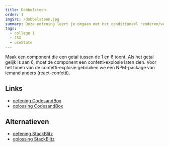 ```yaml
---
title: Dobbelsteen
order: 1
imgSrc: /dobbelsteen.jpg
summary: Deze oefening leert je omgaan met het conditioneel renderen/weergeven van React-componenten.
tags:
  - college 1
  - JSX
  - useState
---
```


Maak een component die een getal tussen de 1 en 6 toont. Als het getal gelijk is aan 6,
moet de component een confetti-explosie laten zien. Voor het tonen van de confetti-explosie gebruiken
we een NPM-package van iemand anders (react-confetti).

## Links

- [oefening CodesandBox](https://githubbox.com/competencefactory/basistraining-react/tree/main/oefeningen/dobbelstenen)
- [oplossing CodesandBox](https://githubbox.com/competencefactory/basistraining-react/tree/main/oefeningen/dobbelstenen-oplossing)

## Alternatieven

- [oefening StackBlitz](https://stackblitz.com/github/competencefactory/basistraining-react/tree/main/oefeningen/dobbelstenen?preset=node)
- [oplossing StackBlitz](https://stackblitz.com/github/competencefactory/basistraining-react/tree/main/oefeningen/dobbelstenen-oplossing?preset=node)
